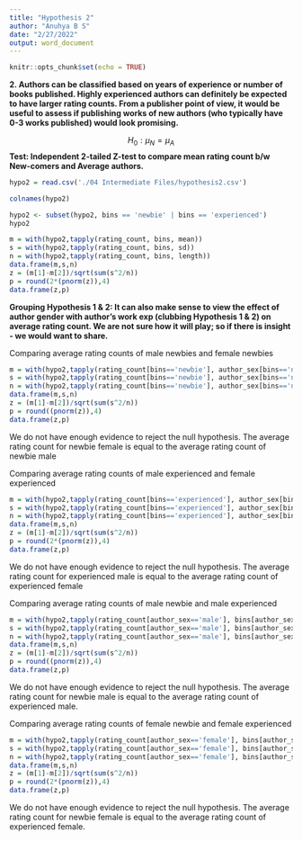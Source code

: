 ```yaml
---
title: "Hypothesis 2"
author: "Anuhya B S"
date: "2/27/2022"
output: word_document
---
```


```r
knitr::opts_chunk$set(echo = TRUE)
```

**2. Authors can be classified based on years of experience or number of books published. Highly experienced authors can definitely be expected to have larger rating counts. From a publisher point of view, it would be useful to assess if publishing works of new authors (who typically have 0-3 works published) would look promising.**

$$H_0:\mu_N=\mu_A$$
__Test: Independent 2-tailed Z-test to compare mean rating count b/w New-comers and Average authors.__

```r
hypo2 = read.csv('./04 Intermediate Files/hypothesis2.csv')
```

```r
colnames(hypo2)
```
```r
hypo2 <- subset(hypo2, bins == 'newbie' | bins == 'experienced')
hypo2
```


```r
m = with(hypo2,tapply(rating_count, bins, mean))
s = with(hypo2,tapply(rating_count, bins, sd))
n = with(hypo2,tapply(rating_count, bins, length))
data.frame(m,s,n)
z = (m[1]-m[2])/sqrt(sum(s^2/n))
p = round(2*(pnorm(z)),4) 
data.frame(z,p)


```

**Grouping Hypothesis 1 & 2: It can also make sense to view the effect of author gender with author’s work exp (clubbing Hypothesis 1 & 2) on average rating count. We are not sure how it will play; so if there is insight - we would want to share.**

Comparing average rating counts of male newbies and female newbies
```r
m = with(hypo2,tapply(rating_count[bins=='newbie'], author_sex[bins=='newbie'], mean))
s = with(hypo2,tapply(rating_count[bins=='newbie'], author_sex[bins=='newbie'], sd))
n = with(hypo2,tapply(rating_count[bins=='newbie'], author_sex[bins=='newbie'], length))
data.frame(m,s,n)
z = (m[1]-m[2])/sqrt(sum(s^2/n))
p = round((pnorm(z)),4) 
data.frame(z,p)
```
We do not have enough evidence to reject the null hypothesis.
The average rating count for newbie female is equal to the average rating count of newbie male


Comparing average rating counts of male experienced and female experienced
```r
m = with(hypo2,tapply(rating_count[bins=='experienced'], author_sex[bins=='experienced'], mean))
s = with(hypo2,tapply(rating_count[bins=='experienced'], author_sex[bins=='experienced'], sd))
n = with(hypo2,tapply(rating_count[bins=='experienced'], author_sex[bins=='experienced'], length))
data.frame(m,s,n)
z = (m[1]-m[2])/sqrt(sum(s^2/n))
p = round(2*(pnorm(z)),4) 
data.frame(z,p)
```
We do not have enough evidence to reject the null hypothesis.
The average rating count for experienced male is equal to the average rating count of experienced female



Comparing average rating counts of male newbie and male experienced
```r
m = with(hypo2,tapply(rating_count[author_sex=='male'], bins[author_sex=='male'], mean))
s = with(hypo2,tapply(rating_count[author_sex=='male'], bins[author_sex=='male'], sd))
n = with(hypo2,tapply(rating_count[author_sex=='male'], bins[author_sex=='male'], length))
data.frame(m,s,n)
z = (m[1]-m[2])/sqrt(sum(s^2/n))
p = round((pnorm(z)),4) 
data.frame(z,p)
```

We do not have enough evidence to reject the null hypothesis.
The average rating count for newbie male is equal to the average rating count of experienced male.


Comparing average rating counts of female newbie and female experienced
```r
m = with(hypo2,tapply(rating_count[author_sex=='female'], bins[author_sex=='female'], mean))
s = with(hypo2,tapply(rating_count[author_sex=='female'], bins[author_sex=='female'], sd))
n = with(hypo2,tapply(rating_count[author_sex=='female'], bins[author_sex=='female'], length))
data.frame(m,s,n)
z = (m[1]-m[2])/sqrt(sum(s^2/n))
p = round(2*(pnorm(z)),4) 
data.frame(z,p)
```

We do not have enough evidence to reject the null hypothesis.
The average rating count for newbie female is equal to the average rating count of experienced female.